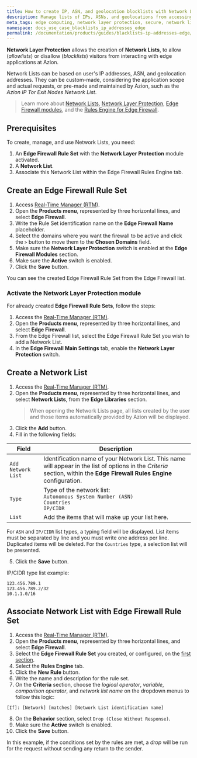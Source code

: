 ```yaml
---
title: How to create IP, ASN, and geolocation blocklists with Network Lists
description: Manage lists of IPs, ASNs, and geolocations from accessing your applications at the edge with Network Lists.
meta_tags: edge computing, network layer protection, secure, network lists, network layer security
namespace: docs_use_case_blacklists_ip_addresses_edge
permalink: /documentation/products/guides/blacklists-ip-addresses-edge/
---
```


**Network Layer Protection** allows the creation of **Network Lists**, to allow (*allowlists*) or disallow (*blocklists*) visitors from interacting with edge applications at Azion. 

Network Lists can be based on user's IP addresses, ASN, and geolocation addresses. They can be custom-made, considering the application scope and actual requests, or pre-made and maintained by Azion, such as the *Azion IP Tor Exit Nodes Network List*.

> Learn more about [Network Lists](/en/documentation/products/edge-firewall/network-layer-protection/network-lists/), [Network Layer Protection](/en/documentation/products/edge-firewall/network-layer-protection/), [Edge Firewall modules](/en/documentation/products/edge-firewall/), and the [Rules Engine for Edge Firewall](/en/documentation/products/edge-firewall/rules-engine/).

## Prerequisites

To create, manage, and use Network Lists, you need:

1. An **Edge Firewall Rule Set** with the **Network Layer Protection** module activated.
2. A **Network List**.
3. Associate this Network List within the Edge Firewall Rules Engine tab.

## Create an Edge Firewall Rule Set

1. Access [Real-Time Manager (RTM)](https://manager.azion.com).
2. Open the **Products menu**, represented by three horizontal lines, and select **Edge Firewall**.
3. Write the Rule Set identification name on the **Edge Firewall Name** placeholder.
4. Select the domains where you want the firewall to be active and click the `>` button to move them to the **Chosen Domains** field.
5. Make sure the **Network Layer Protection** switch is enabled at the **Edge Firewall Modules** section.
6. Make sure the **Active** switch is enabled.
7. Click the **Save** button.

You can see the created Edge Firewall Rule Set from the Edge Firewall list.

### Activate the Network Layer Protection module

For already created **Edge Firewall Rule Sets**, follow the steps:

1. Access the [Real-Time Manager (RTM)](https://manager.azion.com).
2. Open the **Products menu**, represented by three horizontal lines, and select **Edge Firewall**.
3. From the Edge Firewall list, select the Edge Firewall Rule Set you wish to add a Network List.
4. In the **Edge Firewall Main Settings** tab, enable the **Network Layer Protection** switch.

## Create a Network List

1. Access the [Real-Time Manager (RTM)](https://manager.azion.com).
2. Open the **Products menu**, represented by three horizontal lines, and select **Network Lists**, from the **Edge Libraries** section.
    > When opening the Network Lists page, all lists created by the user and those items automatically provided by Azion will be displayed.
3. Click the **Add** button.
4. Fill in the following fields:

| Field              | Description                                                                                                                                                                |
|--------------------|----------------------------------------------------------------------------------------------------------------------------------------------------------------------------|
| `Add Network List` | Identification name of your Network List. This name will appear in the list of options in the *Criteria* section, within the **Edge Firewall Rules Engine** configuration. |
| `Type`             | Type of the network list: <br /> `Autonomous System Number (ASN)` <br /> `Countries` <br /> `IP/CIDR`                                                                      |
| `List`             | Add the items that will make up your list here.                                                                                                                            |

For `ASN` and `IP/CIDR` list types, a typing field will be displayed. List items must be separated by line and you must write one address per line. Duplicated items will be deleted. For the `Countries` type, a selection list will be presented.

5. Click the **Save** button.

IP/CIDR type list example:

```
123.456.789.1
123.456.789.2/32
10.1.1.0/16
```

## Associate Network List with Edge Firewall Rule Set

1. Access the [Real-Time Manager (RTM)](https://manager.azion.com).
2. Open the **Products menu**, represented by three horizontal lines, and select **Edge Firewall**. 
3. Select the **Edge Firewall Rule Set** you created, or configured, on the [first section](#create-an-edge-firewall-rule-set).
4. Select the **Rules Engine** tab.
5. Click the **New Rule** button.
6. Write the name and description for the rule set.
7. On the **Criteria** section, choose the *logical operator*, *variable*, *comparison operator*, and *network list name* on the dropdown menus to follow this logic:

```
[If]: [Network] [matches] [Network List identification name]
```

8. On the **Behavior** section, select `Drop (Close Without Response)`.
9. Make sure the **Active** switch is enabled.
10. Click the **Save** button.

In this example, if the conditions set by the rules are met, a *drop* will be run for the request without sending any return to the sender.